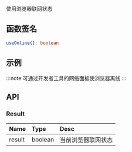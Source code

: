 
使用浏览器联网状态

## 函数签名

```typescript
useOnline(): boolean
```

## 示例

<DemoBox source={UseOnlineDemoSource} type="tsx">
  <UseOnlineDemo />
</DemoBox>

:::note
可通过开发者工具的网络面板使浏览器离线
:::

## API

### Result

| Name   | Type    | Desc               |
| :----- | :------ | :----------------- |
| result | boolean | 当前浏览器联网状态 |
